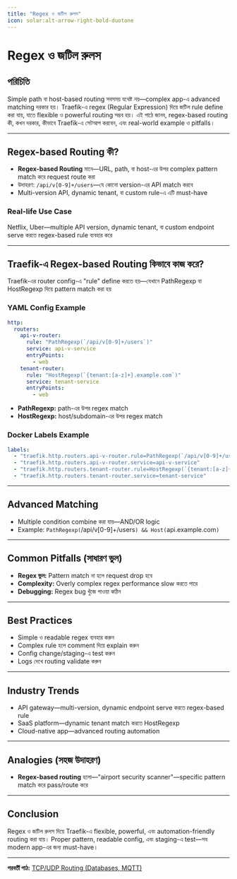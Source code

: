 ```yaml
---
title: "Regex ও জটিল রুলস"
icon: solar:alt-arrow-right-bold-duotone
---
```


# Regex ও জটিল রুলস

## পরিচিতি

Simple path বা host-based routing সবসময় যথেষ্ট নয়—complex app-এ advanced matching দরকার হয়। Traefik-এ regex (Regular Expression) দিয়ে জটিল rule define করা যায়, যাতে flexible ও powerful routing সম্ভব হয়। এই পাঠে জানব, regex-based routing কী, কখন দরকার, কীভাবে Traefik-এ সেটআপ করবেন, এবং real-world example ও pitfalls।

---

## Regex-based Routing কী?

- **Regex-based Routing** মানে—URL, path, বা host-এর উপর complex pattern match করে request route করা
- উদাহরণ: `/api/v[0-9]+/users`—যে কোনো version-এর API match করবে
- Multi-version API, dynamic tenant, বা custom rule-এ এটি must-have

### Real-life Use Case
Netflix, Uber—multiple API version, dynamic tenant, বা custom endpoint serve করতে regex-based rule ব্যবহার করে

---

## Traefik-এ Regex-based Routing কিভাবে কাজ করে?

Traefik-এর router config-এ "rule" define করতে হয়—যেখানে PathRegexp বা HostRegexp দিয়ে pattern match করা হয়

### YAML Config Example

```yaml
http:
  routers:
    api-v-router:
      rule: "PathRegexp(`/api/v[0-9]+/users`)"
      service: api-v-service
      entryPoints:
        - web
    tenant-router:
      rule: "HostRegexp(`{tenant:[a-z]+}.example.com`)"
      service: tenant-service
      entryPoints:
        - web
```

- **PathRegexp:** path-এর উপর regex match
- **HostRegexp:** host/subdomain-এর উপর regex match

### Docker Labels Example

```yaml
labels:
  - "traefik.http.routers.api-v-router.rule=PathRegexp(`/api/v[0-9]+/users`)"
  - "traefik.http.routers.api-v-router.service=api-v-service"
  - "traefik.http.routers.tenant-router.rule=HostRegexp(`{tenant:[a-z]+}.example.com`)"
  - "traefik.http.routers.tenant-router.service=tenant-service"
```

---

## Advanced Matching

- Multiple condition combine করা যায়—AND/OR logic
- Example: `PathRegexp(`/api/v[0-9]+/users`) && Host(`api.example.com`)`

---

## Common Pitfalls (সাধারণ ভুল)

- **Regex ভুল:** Pattern match না হলে request drop হবে
- **Complexity:** Overly complex regex performance slow করতে পারে
- **Debugging:** Regex bug খুঁজে পাওয়া কঠিন

---

## Best Practices

- Simple ও readable regex ব্যবহার করুন
- Complex rule হলে comment দিয়ে explain করুন
- Config change/staging-এ test করুন
- Logs দেখে routing validate করুন

---

## Industry Trends

- API gateway—multi-version, dynamic endpoint serve করতে regex-based rule
- SaaS platform—dynamic tenant match করতে HostRegexp
- Cloud-native app—advanced routing automation

---

## Analogies (সহজ উদাহরণ)

- **Regex-based routing** হলো—"airport security scanner"—specific pattern match করে pass/route করে

---

## Conclusion

Regex ও জটিল রুলস দিয়ে Traefik-এ flexible, powerful, এবং automation-friendly routing করা যায়। Proper pattern, readable config, এবং staging-এ test—সব modern app-এর জন্য must-have।

---

**পরবর্তী পাঠ:** [TCP/UDP Routing (Databases, MQTT)](/traefik/tcp-udp)
